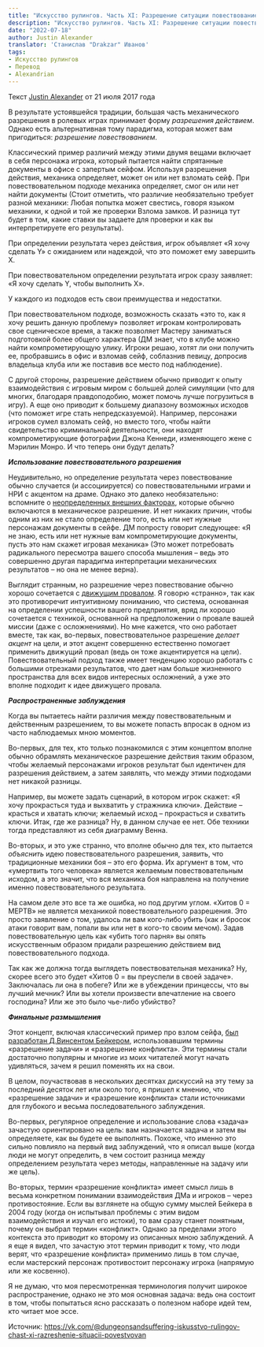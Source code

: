```yaml
---
title: "Искусство рулингов. Часть XI: Разрешение ситуации повествованием или действием"
description: "Искусство рулингов. Часть XI: Разрешение ситуации повествованием или действием - перевод статьи Джастина Александера."
date: "2022-07-18"
author: Justin Alexander
translator: 'Станислав "Drakzar" Иванов'
tags:
- Искусство рулингов
- Перевод
- Alexandrian
---
```



Текст [Justin Alexander](https://vk.com/away.php?to=https://thealexandrian.net/about&cc_key=) от 21 июля 2017 года

В результате устоявшейся традиции, большая часть механического разрешения в ролевых играх принимает форму _разрешения действием_. Однако есть альтернативная тому парадигма, которая может вам пригодиться: _разрешение повествованием_.

Классический пример различий между этими двумя вещами включает в себя персонажа игрока, который пытается найти спрятанные документы в офисе с запертым сейфом. Используя разрешения действия, механика определяет, может он или нет взломать сейф. При повествовательном подходе механика определяет, смог он или нет найти документы (Стоит отметить, что различие необязательно требует разной механики: Любая попытка может свестись, говоря языком механики, к одной и той же проверки Взлома замков. И разница тут будет в том, какие ставки вы задаете для проверки и как вы интерпретируете его результаты).

При определении результата через действия, игрок объявляет «Я хочу сделать Y» с ожиданием или надеждой, что это поможет ему завершить X.

При повествовательном определении результата игрок сразу заявляет: «Я хочу сделать Y, чтобы выполнить X».

У каждого из подходов есть свои преимущества и недостатки.

При повествовательном подходе, возможность сказать «это то, как я хочу решить данную проблему» позволяет игрокам контролировать свое сценическое время, а также позволяет Мастеру заниматься подготовкой более общего характера (ДМ знает, что в клубе можно найти компрометирующую улику. Игроки решаю, хотят ли они получить ее, пробравшись в офис и взломав сейф, соблазнив певицу, допросив владельца клуба или же поставив все место под наблюдение).

С другой стороны, разрешение действием обычно приводит к опыту взаимодействия с игровым миром с большей долей симуляции (что для многих, благодаря правдоподобию, может помочь лучше погрузиться в игру). А еще оно приводит к большему диапазону возможных исходов (что поможет игре стать непредсказуемой). Например, персонажи игроков сумел взломать сейф, но вместо того, чтобы найти свидетельство криминальной деятельности, они находят компрометирующие фотографии Джона Кеннеди, изменяющего жене с Мэрилин Монро. И что теперь они будут делать?

**_Использование повествовательного разрешения_**

Неудивительно, но определение результата через повествование обычно случается (и ассоциируется) со повествовательными играми и НРИ с акцентом на драме. Однако это далеко необязательно: вспомните о [неопределенных внешних факторах](https://vk.com/away.php?to=https%3A%2F%2Fthealexandrian.net%2Fwordpress%2F38466%2Froleplaying-games%2Fart-of-rulings-part-9-narrating-outcome&cc_key=), которые обычно включаются в механическое разрешение. И нет никаких причин, чтобы одним из них не стало определение того, есть или нет нужные персонажам документы в сейфе. ДМ попросту говорит следующее: «Я не знаю, есть или нет нужные вам компрометирующие документы, пусть это нам скажет игровая механика» (Это может потребовать радикального пересмотра вашего способа мышления – ведь это совершенно другая парадигма интерпретации механических результатов – но она не менее верна).

Выглядит странным, но разрешение через повествование обычно хорошо сочетается с [движущим провалом](https://vk.com/away.php?to=https%3A%2F%2Fthealexandrian.net%2Fwordpress%2F38140%2Froleplaying-games%2Fart-of-rulings-part-6-fictional-cleromancy&cc_key=). Я говорю «странно», так как это противоречит интуитивному пониманию, что система, основанная на определении успешности вашего предприятия, вряд ли хорошо сочетается с техникой, основанной на предположении о провале вашей миссии (даже с осложнениями). Но мне кажется, что оно работает вместе, так как, во-первых, повествовательное разрешение _делает акцент_ на цели, и этот акцент совершенно естественно помогает применить движущий провал (ведь он тоже акцентируется на цели). Повествовательный подход также имеет тенденцию хорошо работать с большими отрезками результатов, что дает нам больше жизненного пространства для всех видов интересных осложнений, а уже это вполне подходит к идее движущего провала.

**_Распространенные заблуждения_**

Когда вы пытаетесь найти различия между повествовательным и действенным разрешением, то вы можете попасть впросак в одном из часто наблюдаемых мною моментов.

Во-первых, для тех, кто только познакомился с этим концептом вполне обычно обрамлять механическое разрешение действия таким образом, чтобы желаемый персонажами игроков результат был идентичен для разрешения действием, а затем заявлять, что между этими подходами нет никакой разницы.

Например, вы можете задать сценарий, в котором игрок скажет: «Я хочу прокрасться туда и выхватить у стражника ключи». Действие – красться и хватать ключи; желаемый исход – прокрасться и схватить ключи. Итак, где же разница? Ну, в данном случае ее нет. Обе техники тогда представляют из себя диаграмму Венна.

Во-вторых, и это уже странно, что вполне обычно для тех, кто пытается _объяснить_ идею повествовательного разрешения, заявить, что традиционные механики боя – это его форма. Их аргумент в том, что «умертвить того человека» является желаемым повествовательным исходом, а это значит, что вся механика боя направлена на получение именно повествовательного результата.

На самом деле это все та же ошибка, но под другим углом. «Хитов 0 = МЕРТВ» не является механикой повествовательного разрешения. Это просто заявление о том, удалось ли вам кого-либо убить (как и бросок атаки говорит вам, попали вы или нет в кого-то своим мечом). Задав повествовательную цель как «убить того парня» вы опять искусственным образом придали разрешению действием вид повествовательного подхода.

Так как же должна тогда выглядеть повествовательная механика? Ну, скорее всего это будет «Хитов 0 = вы преуспели в своей задаче». Заключалась ли она в побеге? Или же в убеждении принцессы, что вы лучший мечник? Или вы хотели произвести впечатление на своего господина? Или же это было чье-либо убийство?

**_Финальные размышления_**

Этот концепт, включая классический пример про взлом сейфа, [был разработан Д.Винсентом Бейкером](https://vk.com/away.php?to=http%3A%2F%2Flumpley.com%2Fhardcore.html&cc_key=), использовавшим термины «разрешение задачи» и «разрешение конфликта». Эти термины стали достаточно популярны и многие из моих читателей могут начать удивляться, зачем я решил поменять их на свои.

В целом, поучаствовав в нескольких десятках дискуссий на эту тему за последний десяток лет или около того, я пришел к мнению, что «разрешение задачи» и «разрешение конфликта» стали источниками для глубокого и весьма последовательного заблуждения.

Во-первых, регулярное определение и использование слова «задача» зачастую ориентировано на цель: вам назначается задача и затем вы определяете, как вы будете ее выполнять. Похоже, что именно это сильно повлияло на первый вид заблуждений, что я описал выше (когда люди не могут определить, в чем состоит разница между определением результата через методы, направленные на задачу или же цель).

Во-вторых, термин «разрешение конфликта» имеет смысл лишь в весьма конкретном понимании взаимодействия ДМа и игроков – через противостояние. Если вы взглянете на общую сумму мыслей Бейкера в 2004 году (когда он испытывал проблемы с этим видом взаимодействия и изучал его истоки), то вам сразу станет понятным, почему он выбрал термин «конфликт». Однако за пределами этого контекста это приводит ко второму из описанных мною заблуждений. А я еще я видел, что зачастую этот термин приводит к тому, что люди верят, что «разрешение конфликта» применимо лишь в том случае, если мастерский персонаж противостоит персонажу игрока (напрямую или же косвенно).

Я не думаю, что моя пересмотренная терминология получит широкое распространение, однако не это моя основная задача: ведь она состоит в том, чтобы попытаться ясно рассказать о полезном наборе идей тем, кто читает мое эссе.

Источник: https://vk.com/@dungeonsandsuffering-iskusstvo-rulingov-chast-xi-razreshenie-situacii-povestvovan